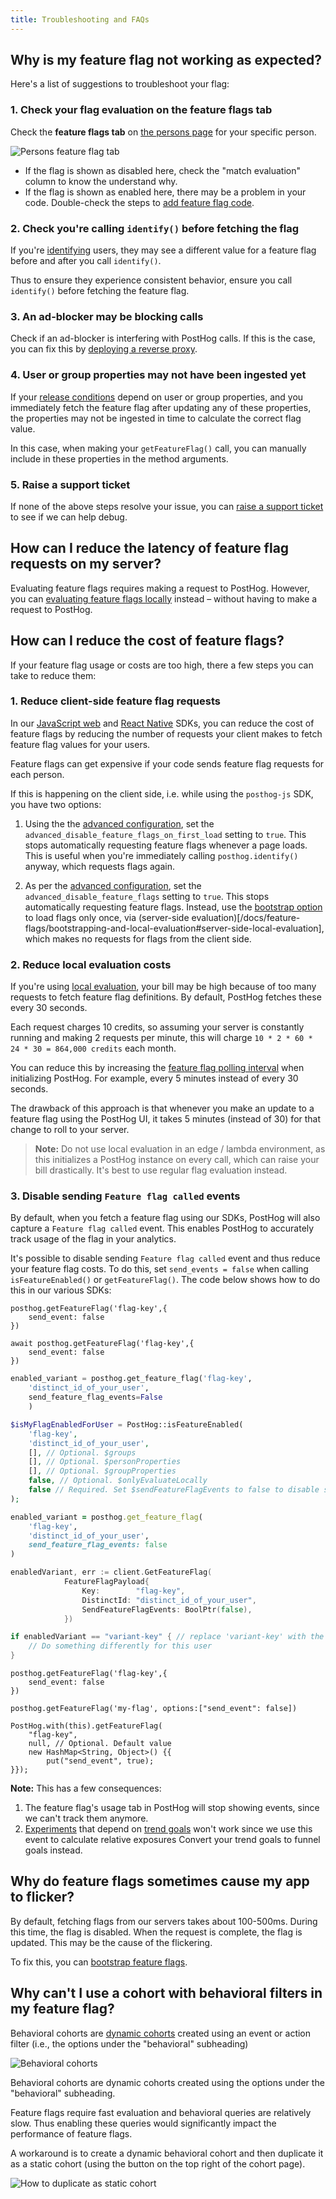 ```yaml
---
title: Troubleshooting and FAQs
---
```


## Why is my feature flag not working as expected?

Here's a list of suggestions to troubleshoot your flag:

### 1. Check your flag evaluation on the feature flags tab

Check the **feature flags tab** on [the persons page](https://app.posthog.com/persons) for your specific person.

![Persons feature flag tab](../../images/docs/feature-flags/persons-feature-flag-tab.png)

- If the flag is shown as disabled here, check the "match evaluation" column to know the understand why.
- If the flag is shown as enabled here, there may be a problem in your code. Double-check the steps to [add feature flag code](/docs/feature-flags/adding-feature-flag-code).

### 2. Check you're calling `identify()` before fetching the flag

If you're [identifying]((/docs/product-analytics/identify)) users, they may see a different value for a feature flag before and after you call `identify()`. 

Thus to ensure they experience consistent behavior, ensure you call `identify()` before fetching the feature flag.

### 3. An ad-blocker may be blocking calls

Check if an ad-blocker is interfering with PostHog calls. If this is the case, you can fix this by [deploying a reverse proxy](/docs/advanced/proxy).

### 4. User or group properties may not have been ingested yet

If your [release conditions](/docs/feature-flags/creating-feature-flags#release-conditions) depend on user or group properties, and you immediately fetch the feature flag after updating any of these properties, the properties may not be ingested in time to calculate the correct flag value.

In this case, when making your `getFeatureFlag()` call, you can manually include in these properties in the method arguments.

### 5. Raise a support ticket

If none of the above steps resolve your issue, you can [raise a support ticket](https://app.posthog.com/home#supportModal) to see if we can help debug.


<FAQFalseOrNoneEvents />

## How can I reduce the latency of feature flag requests on my server?

Evaluating feature flags requires making a request to PostHog. However, you can [evaluating feature flags locally](/docs/feature-flags/bootstrapping-and-local-evaluation#server-side-local-evaluation) instead – without having to make a request to PostHog.

## How can I reduce the cost of feature flags?

If your feature flag usage or costs are too high, there a few steps you can take to reduce them:

### 1. Reduce client-side feature flag requests

In our [JavaScript web](/docs/libraries/js) and [React Native](/docs/libraries/react-native) SDKs, you can reduce the cost of feature flags by reducing the number of requests your client makes to fetch feature flag values for your users.

Feature flags can get expensive if your code sends feature flag requests for each person.

If this is happening on the client side, i.e. while using the `posthog-js` SDK, you have two options:

1. Using the the [advanced configuration](/docs/libraries/js#advanced-configuration), set the `advanced_disable_feature_flags_on_first_load` setting to `true`. This stops automatically requesting feature flags whenever a page loads. This is useful when you're immediately calling `posthog.identify()` anyway, which requests flags again.

2. As per the [advanced configuration](/docs/libraries/js#advanced-configuration), set the `advanced_disable_feature_flags` setting to `true`. This stops automatically requesting feature flags. Instead, use the [bootstrap option](/docs/libraries/js#bootstrapping-flags) to load flags only once, via (server-side evaluation)[/docs/feature-flags/bootstrapping-and-local-evaluation#server-side-local-evaluation], which makes no requests for flags from the client side.

### 2. Reduce local evaluation costs

If you're using [local evaluation](/docs/feature-flags/local-evaluation), your bill may be high because of too many requests to fetch feature flag definitions. By default, PostHog fetches these every 30 seconds.

Each request charges 10 credits, so assuming your server is constantly running and making 2 requests per minute, this will charge `10 * 2 * 60 * 24 * 30 = 864,000 credits` each month.

You can reduce this by increasing the [feature flag polling interval](/docs/feature-flags/local-evaluation#step-2-initialize-posthog-with-your-personal-api-key) when initializing PostHog. For example, every 5 minutes instead of every 30 seconds.

The drawback of this approach is that whenever you make an update to a feature flag using the PostHog UI, it takes 5 minutes (instead of 30) for that change to roll to your server.

> **Note:** Do not use local evaluation in an edge / lambda environment, as this initializes a PostHog instance on every call, which can raise your bill drastically. It's best to use regular flag evaluation instead.

### 3. Disable sending `Feature flag called` events

By default, when you fetch a feature flag using our SDKs, PostHog will also capture a `Feature flag called` event. This enables PostHog to accurately track usage of the flag in your analytics.

It's possible to disable sending `Feature flag called` event and thus reduce your feature flag costs. To do this, set `send_events = false` when calling `isFeatureEnabled()` or `getFeatureFlag()`. The code below shows how to do this in our various SDKs:

<MultiLanguage>

```js-web
posthog.getFeatureFlag('flag-key',{
    send_event: false
})
```

```node
await posthog.getFeatureFlag('flag-key',{
    send_event: false
})
```

```python
enabled_variant = posthog.get_feature_flag('flag-key', 
    'distinct_id_of_your_user',
    send_feature_flag_events=False
    )
```

```php
$isMyFlagEnabledForUser = PostHog::isFeatureEnabled(
    'flag-key', 
    'distinct_id_of_your_user',
    [], // Optional. $groups
    [], // Optional. $personProperties
    [], // Optional. $groupProperties
    false, // Optional. $onlyEvaluateLocally
    false // Required. Set $sendFeatureFlagEvents to false to disable sending "feature flag called" events
);
```

```ruby
enabled_variant = posthog.get_feature_flag(
    'flag-key', 
    'distinct_id_of_your_user',
    send_feature_flag_events: false
)
```

```go
enabledVariant, err := client.GetFeatureFlag(
            FeatureFlagPayload{
                Key:        "flag-key",
                DistinctId: "distinct_id_of_your_user",
                SendFeatureFlagEvents: BoolPtr(false),
            })

if enabledVariant == "variant-key" { // replace 'variant-key' with the key of your variant
    // Do something differently for this user
}
```

```react-native
posthog.getFeatureFlag('flag-key',{
    send_event: false
})
```

```ios
posthog.getFeatureFlag('my-flag', options:["send_event": false])
```

```android
PostHog.with(this).getFeatureFlag(
    "flag-key",
    null, // Optional. Default value
    new HashMap<String, Object>() {{
        put("send_event", true);
}});
```

</MultiLanguage>


**Note:** This has a few consequences:

1. The feature flag's usage tab in PostHog will stop showing events, since we can't track them anymore.
2. [Experiments](/docs/experiments) that depend on [trend goals](/docs/experiments/creating-an-experiment#experiment-goal) won't work since we use this event to calculate relative exposures Convert your trend goals to funnel goals instead.


## Why do feature flags sometimes cause my app to flicker?

By default, fetching flags from our servers takes about 100-500ms. During this time, the flag is disabled. When the request is complete, the flag is updated. This may be the cause of the flickering.

To fix this, you can [bootstrap feature flags](/docs/feature-flags/bootstrapping).

## Why can't I use a cohort with behavioral filters in my feature flag?

Behavioral cohorts are [dynamic cohorts](/docs/data/cohorts#dynamic-cohorts) created using an event or action filter (i.e., the options under the "behavioral" subheading)

![Behavioral cohorts](../../images/docs/feature-flags/behavioral-cohorts.png)
<Caption>
Behavioral cohorts are dynamic cohorts created using the options under the "behavioral" subheading.
</Caption>

Feature flags require fast evaluation and behavioral queries are relatively slow. Thus enabling these queries would significantly impact the performance of feature flags. 

A workaround is to create a dynamic behavioral cohort and then duplicate it as a static cohort (using the button on the top right of the cohort page).

![How to duplicate as static cohort](../../images/docs/feature-flags/duplicate-as-static-cohort.png)

